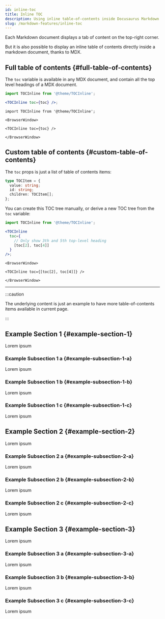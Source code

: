 ```yaml
---
id: inline-toc
title: Inline TOC
description: Using inline table-of-contents inside Docusaurus Markdown
slug: /markdown-features/inline-toc
---
```



Each Markdown document displays a tab of content on the top-right corner.

But it is also possible to display an inline table of contents directly inside a markdown document, thanks to MDX.

## Full table of contents {#full-table-of-contents}

The `toc` variable is available in any MDX document, and contain all the top level headings of a MDX document.

```jsx
import TOCInline from '@theme/TOCInline';

<TOCInline toc={toc} />;
```

```mdx-code-block
import TOCInline from '@theme/TOCInline';

<BrowserWindow>

<TOCInline toc={toc} />

</BrowserWindow>
```

## Custom table of contents {#custom-table-of-contents}

The `toc` props is just a list of table of contents items:

```ts
type TOCItem = {
  value: string;
  id: string;
  children: TOCItem[];
};
```

You can create this TOC tree manually, or derive a new TOC tree from the `toc` variable:

```jsx
import TOCInline from '@theme/TOCInline';

<TOCInline
  toc={
    // Only show 3th and 5th top-level heading
    [toc[2], toc[4]]
  }
/>;
```

```mdx-code-block
<BrowserWindow>

<TOCInline toc={[toc[2], toc[4]]} />

</BrowserWindow>
```

---

:::caution

The underlying content is just an example to have more table-of-contents items available in current page.

:::

## Example Section 1 {#example-section-1}

Lorem ipsum

### Example Subsection 1 a {#example-subsection-1-a}

Lorem ipsum

### Example Subsection 1 b {#example-subsection-1-b}

Lorem ipsum

### Example Subsection 1 c {#example-subsection-1-c}

Lorem ipsum

## Example Section 2 {#example-section-2}

Lorem ipsum

### Example Subsection 2 a {#example-subsection-2-a}

Lorem ipsum

### Example Subsection 2 b {#example-subsection-2-b}

Lorem ipsum

### Example Subsection 2 c {#example-subsection-2-c}

Lorem ipsum

## Example Section 3 {#example-section-3}

Lorem ipsum

### Example Subsection 3 a {#example-subsection-3-a}

Lorem ipsum

### Example Subsection 3 b {#example-subsection-3-b}

Lorem ipsum

### Example Subsection 3 c {#example-subsection-3-c}

Lorem ipsum
